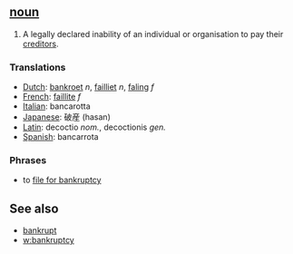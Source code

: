 ==[[noun]]==

#A legally declared inability of an individual or organisation to pay their [[creditor]]s. 

===Translations===
*[[Dutch]]: [[bankroet]] ''n'', [[failliet]] ''n'', [[faling]] ''f''
*[[French]]: [[faillite]] ''f''
*[[Italian]]: bancarotta
*[[Japanese]]: 破産 (hasan)
*[[Latin]]: decoctio ''nom.'', decoctionis ''gen.''
*[[Spanish]]: bancarrota

===Phrases===
*to [[file for bankruptcy]]

==See also==

*[[bankrupt]]
*[[w:bankruptcy]]